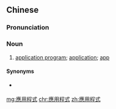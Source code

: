 {{also|应用程式}}
==Chinese==
{{zh-forms|s=应用程式|type=22}}

===Pronunciation===
{{zh-pron
|m=yìngyòng chéngshì
|c=jing3 jung6 cing4 sik1
|cat=n
}}

===Noun===
{{zh-noun}}

# {{lb|zh|computing|Taiwan|Hong Kong}} [[application program]]; [[application]]; [[app]]

====Synonyms====
* {{qualifier|Mainland|Singapore|Malaysia}} {{zh-l|應用程序}}

[[mg:應用程式]]
[[chr:應用程式]]
[[zh:應用程式]]
